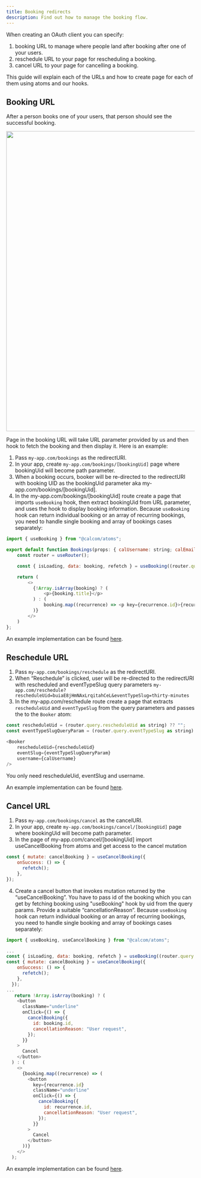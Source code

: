 ```yaml
---
title: Booking redirects
description: Find out how to manage the booking flow.
---
```


When creating an OAuth client you can specify:
1. booking URL to manage where people land after booking after one of your users.
2. reschedule URL to your page for rescheduling a booking.
3. cancel URL to your page for cancelling a booking.

This guide will explain each of the URLs and how to create page for each of them using atoms and our hooks.

## Booking URL

After a person books one of your users, that person should see the successful booking.

<img src="/images/booking-page.png" width="800" height="800" />

Page in the booking URL will take URL parameter provided by us and then hook to fetch the booking and then display it. Here is an example:

1. Pass `my-app.com/bookings` as the redirectURI.
2. In your app, create `my-app.com/bookings/[bookingUid]` page where bookingUid will become path parameter.
3. When a booking occurs, booker will be re-directed to the redirectURI with booking UID as the bookingUid parameter aka my-app.com/bookings/[bookingUid].
4. In the my-app.com/bookings/[bookingUid] route create a page that imports `useBooking` hook, then extract bookingUid from URL parameter, and uses the hook to display booking information. Because
`useBooking` hook can return individual booking or an array of recurring bookings, you need to handle single booking and array of bookings cases separately:

```js
import { useBooking } from "@calcom/atoms";

export default function Bookings(props: { calUsername: string; calEmail: string }) {
    const router = useRouter();

    const { isLoading, data: booking, refetch } = useBooking((router.query.bookingUid as string) ?? "");

    return (
        <>
          {!Array.isArray(booking) ? (
              <p>{booking.title}</p>
          ) : (
              booking.map((recurrence) => <p key={recurrence.id}>{recurrence.title}</p>)
          )}
        </>
    )
};
```

An example implementation can be found [here](https://github.com/calcom/cal.com/blob/main/packages/platform/examples/base/src/pages/%5BbookingUid%5D.tsx).

## Reschedule URL

1. Pass `my-app.com/bookings/reschedule` as the redirectURI.
2. When “Reschedule” is clicked, user will be re-directed to the redirectURI with rescheduled and eventTypeSlug query parameters `my-app.com/reschedule?rescheduleUid=buiaE8jHmNAxLrqitahCeL&eventTypeSlug=thirty-minutes`
3. In the my-app.com/reschedule route create a page that extracts `rescheduleUid` and `eventTypeSlug` from the query parameters and passes the to the `Booker` atom:

```js
const rescheduleUid = (router.query.rescheduleUid as string) ?? "";
const eventTypeSlugQueryParam = (router.query.eventTypeSlug as string) ?? "";

<Booker
    rescheduleUid={rescheduleUid}
    eventSlug={eventTypeSlugQueryParam}
    username={calUsername}
/>
```

You only need rescheduleUid, eventSlug and username.

An example implementation can be found [here](https://github.com/calcom/cal.com/blob/main/packages/platform/examples/base/src/pages/booking.tsx).

## Cancel URL

1. Pass `my-app.com/bookings/cancel` as the cancelURI.
2. In your app, create `my-app.com/bookings/cancel/[bookingUid]` page where bookingUid will become path parameter.
3. In the page of my-app.com/cancel/[bookingUid] import useCancelBooking from atoms and get access to the cancel mutation

```js
const { mutate: cancelBooking } = useCancelBooking({
    onSuccess: () => {
      refetch();
    },
});
```

4. Create a cancel button that invokes mutation returned by the “useCancelBooking”. You have to pass id of the booking which you can get by fetching booking using "useBooking" hook by uid from the query params. Provide a suitable “cancellationReason”.
Because `useBooking` hook can return individual booking or an array of recurring bookings, you need to handle single booking and array of bookings cases separately:

```js
import { useBooking, useCancelBooking } from "@calcom/atoms";

...
const { isLoading, data: booking, refetch } = useBooking((router.query.bookingUid as string) ?? "");
const { mutate: cancelBooking } = useCancelBooking({
    onSuccess: () => {
      refetch();
    },
  });
...
   return !Array.isArray(booking) ? (
    <button
      className="underline"
      onClick={() => {
        cancelBooking({
          id: booking.id,
          cancellationReason: "User request",
        });
      }}
    >
      Cancel
    </button>
  ) : (
    <>
      {booking.map((recurrence) => (
        <button
          key={recurrence.id}
          className="underline"
          onClick={() => {
            cancelBooking({
              id: recurrence.id,
              cancellationReason: "User request",
            });
          }}
        >
          Cancel
        </button>
      ))}
    </>
  );
```

An example implementation can be found [here](https://github.com/calcom/cal.com/blob/main/packages/platform/examples/base/src/pages/booking.tsx).
